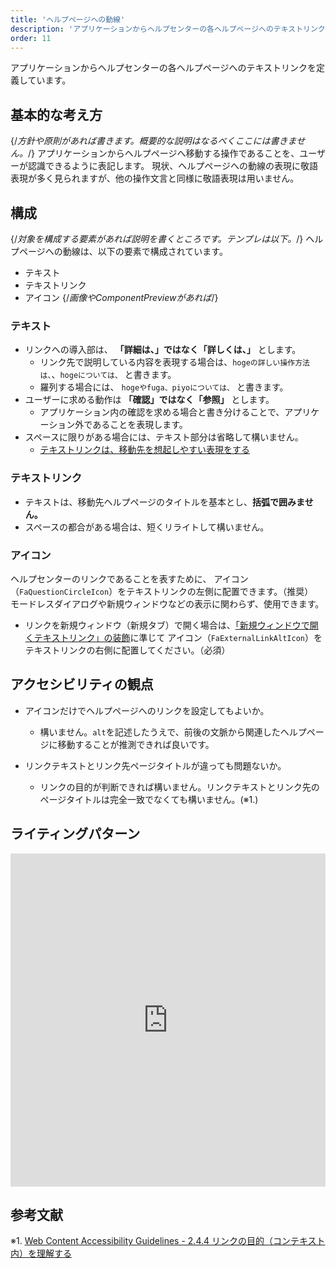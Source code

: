 ```yaml
---
title: 'ヘルプページへの動線'
description: 'アプリケーションからヘルプセンターの各ヘルプページへのテキストリンクを定義しています。'
order: 11
---
```



アプリケーションからヘルプセンターの各ヘルプページへのテキストリンクを定義しています。

## 基本的な考え方
{/*方針や原則があれば書きます。概要的な説明はなるべくここには書きません。*/}
アプリケーションからヘルプページへ移動する操作であることを、ユーザーが認識できるように表記します。
現状、ヘルプページへの動線の表現に敬語表現が多く見られますが、他の操作文言と同様に敬語表現は用いません。

## 構成
{/*対象を構成する要素があれば説明を書くところです。テンプレは以下。*/}
ヘルプページへの動線は、以下の要素で構成されています。
- テキスト
- テキストリンク
- アイコン
{/*画像やComponentPreviewがあれば*/}

### テキスト
- リンクへの導入部は、 **「詳細は、」ではなく「詳しくは、」** とします。
    - リンク先で説明している内容を表現する場合は、`hogeの詳しい操作方法は、`、`hogeについては、` と書きます。
    - 羅列する場合には、 `hogeやfuga、piyoについては、` と書きます。
- ユーザーに求める動作は **「確認」ではなく「参照」** とします。
    - アプリケーション内の確認を求める場合と書き分けることで、アプリケーション外であることを表現します。
- スペースに限りがある場合には、テキスト部分は省略して構いません。
    - [テキストリンクは、移動先を想起しやすい表現をする](../../../products/contents/app-writing/#recQWQ2jV7NYgnzky-0)

### テキストリンク
- テキストは、移動先ヘルプページのタイトルを基本とし、**括弧で囲みません。**
- スペースの都合がある場合は、短くリライトして構いません。

### アイコン
ヘルプセンターのリンクであることを表すために、<FaQuestionCircleIcon alt="ヘルプセンター" color="TEXT_LINK" /> アイコン（`FaQuestionCircleIcon`）をテキストリンクの左側に配置できます。（推奨）  
モードレスダイアログや新規ウィンドウなどの表示に関わらず、使用できます。

- リンクを新規ウィンドウ（新規タブ）で開く場合は、[「新規ウィンドウで開くテキストリンク」の装飾](/products/components/icon/#h2-4)に準じて <FaExternalLinkAltIcon alt="新規ウィンドウ" color="TEXT_LINK" /> アイコン（`FaExternalLinkAltIcon`）をテキストリンクの右側に配置してください。（必須）

## アクセシビリティの観点
- <FaQuestionCircleIcon alt="FaQuestionCircleIcon" color="TEXT_LINK" /> アイコンだけでヘルプページへのリンクを設定してもよいか。

    - 構いません。`alt`を記述したうえで、前後の文脈から関連したヘルプページに移動することが推測できれば良いです。
- リンクテキストとリンク先ページタイトルが違っても問題ないか。
    - リンクの目的が判断できれば構いません。リンクテキストとリンク先のページタイトルは完全一致でなくても構いません。(※1.)

## ライティングパターン
<AirtableEmbed tableName="ヘルプページへの動線">
  <iframe class="airtable-embed" src="https://airtable.com/embed/shr0uo6clqu2YkINO?backgroundColor=teal&viewControls=on" frameborder="0" width="100%" height="533" style={{background: 'transparent', border: '1px solid #ccc'}}></iframe>
</AirtableEmbed>



## 参考文献
※1. [Web Content Accessibility Guidelines - 2.4.4 リンクの目的（コンテキスト内）を理解する](https://waic.jp/docs/UNDERSTANDING-WCAG20/navigation-mechanisms-refs.html)
